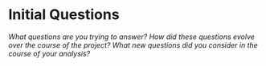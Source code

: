 # Initial Questions

*What questions are you trying to answer? How did these questions evolve over the course of the project? What new questions did you consider in the course of your analysis?*

